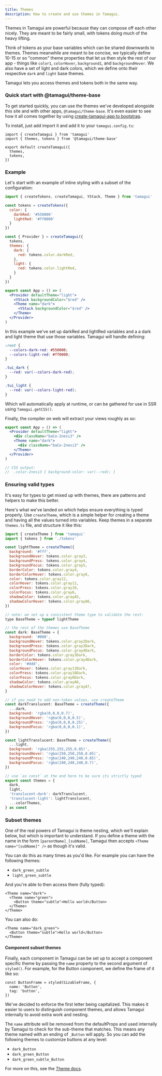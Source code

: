 ```yaml
---
title: Themes
description: How to create and use themes in Tamagui.
---
```


Themes in Tamagui are powerful because they can compose off each other nicely. They are meant to be fairly small, with tokens doing much of the heavy lifting.

Think of tokens as your base variables which can be shared downwards to themes. Themes meanwhile are meant to be concise, we typically define 10-15 or so "common" theme properties that let us then style the rest of our app - things like `color1`, `colorHover`, `background1`, and `backgroundHover`. We also have a set of light and dark colors, which we define onto their respective `dark` and `light` base themes.

Tamagui lets you access themes and tokens both in the same way.

### Quick start with @tamagui/theme-base

To get started quickly, you can use the themes we've developed alongside this site and with other apps, `@tamagui/theme-base`. It's even easier to see how it all comes together by using [create-tamagui-app to bootstrap](/docs/guides/create-tamagui-app).

To install, just add import it and add it to your `tamagui.config.ts`:

```tsx
import { createTamagui } from 'tamagui'
import { themes, tokens } from '@tamagui/theme-base'

export default createTamagui({
  themes,
  tokens,
})
```

### Example

Let's start with an example of inline styling with a subset of the configuration:

```jsx
import { createTokens, createTamagui, YStack, Theme } from 'tamagui'

const tokens = createTokens({
  color: {
    darkRed: '#550000'
    lightRed: '#ff0000'
  }
})

const { Provider } = createTamagui({
  tokens,
  themes: {
    dark: {
      red: tokens.color.darkRed,
    },
    light: {
      red: tokens.color.lightRed,
    }
  }
})

export const App = () => (
  <Provider defaultTheme="light">
    <YStack backgroundColor="$red" />
    <Theme name="dark">
      <YStack backgroundColor="$red" />
    </Theme>
  </Provider>
)
```

In this example we've set up darkRed and lightRed variables and a a dark and light theme that use those variables. Tamagui will handle defining:

```css
:root {
  --colors-dark-red: #550000;
  --colors-light-red: #ff0000;
}

.tui_dark {
  --red: var(--colors-dark-red);
}

.tui_light {
  --red: var(--colors-light-red);
}
```

Which will automatically apply at runtime, or can be gathered for use in SSR using `Tamagui.getCSS()`.

Finally, the compiler on web will extract your views roughly as so:

```jsx
export const App = () => (
  <Provider defaultTheme="light">
    <div className="baCo-2nesi3" />
    <Theme name="dark">
      <div className="baCo-2nesi3" />
    </Theme>
  </Provider>
)

// CSS output:
//  .color-2nesi3 { background-color: var(--red); }
```

### Ensuring valid types

It's easy for types to get mixed up with themes, there are patterns and helpers to make this better.

Here's what we've landed on which helps ensure everything is typed properly. Use `createTheme`, which is a simple helper for creating a theme and having all the values turned into variables. Keep themes in a separate `themes.ts` file, and structure it like this:

```jsx
import { createTheme } from 'tamagui'
import { tokens } from './tokens'

const lightTheme = createTheme({
  background: '#fff',
  backgroundHover: tokens.color.gray3,
  backgroundPress: tokens.color.gray4,
  backgroundFocus: tokens.color.gray5,
  borderColor: tokens.color.gray4,
  borderColorHover: tokens.color.gray6,
  color: tokens.color.gray12,
  colorHover: tokens.color.gray11,
  colorPress: tokens.color.gray10,
  colorFocus: tokens.color.gray6,
  shadowColor: tokens.color.grayA5,
  shadowColorHover: tokens.color.grayA6,
})

// note: we set up a consistent theme type to validate the rest:
type BaseTheme = typeof lightTheme

// the rest of the themes use BaseTheme
const dark: BaseTheme = {
  background: '#000',
  backgroundHover: tokens.color.gray2Dark,
  backgroundPress: tokens.color.gray3Dark,
  backgroundFocus: tokens.color.gray4Dark,
  borderColor: tokens.color.gray3Dark,
  borderColorHover: tokens.color.gray4Dark,
  color: '#ddd',
  colorHover: tokens.color.gray11Dark,
  colorPress: tokens.color.gray10Dark,
  colorFocus: tokens.color.gray6Dark,
  shadowColor: tokens.color.grayA6,
  shadowColorHover: tokens.color.grayA7,
}

// if you need to add non-token values, use createTheme
const darkTranslucent: BaseTheme = createTheme({
  ...dark,
  background: 'rgba(0,0,0,0.7)',
  backgroundHover: 'rgba(0,0,0,0.5)',
  backgroundPress: 'rgba(0,0,0,0.25)',
  backgroundFocus: 'rgba(0,0,0,0.1)',
})

const lightTranslucent: BaseTheme = createTheme({
  ...light,
  background: 'rgba(255,255,255,0.85)',
  backgroundHover: 'rgba(250,250,250,0.85)',
  backgroundPress: 'rgba(240,240,240,0.85)',
  backgroundFocus: 'rgba(240,240,240,0.7)',
})

// use `as const` at the end here to be sure its strictly typed
export const themes = {
  dark,
  light,
  'translucent-dark': darkTranslucent,
  'translucent-light': lightTranslucent,
  ...colorThemes,
} as const
```

### Subset themes

One of the real powers of Tamagui is theme nesting, which we'll explain below, but which is important to understand. If you define a theme with the name in the form `[parentName]_[subName]`, Tamagui then accepts `<Theme name="[subName]" />` as though it's valid.

You can do this as many times as you'd like. For example you can have the following themes:

- `dark_green_subtle`
- `light_green_subtle`

And you're able to then access them (fully typed):

```tsx
<Theme name="dark">
  <Theme name="green">
    <Button theme="subtle">Hello world</Button>
  </Theme>
</Theme>
```

You can also do:

```tsx
<Theme name="dark_green">
  <Button theme="subtle">Hello world</Button>
</Theme>
```

#### Component subset themes

Finally, each component in Tamagui can be set up to accept a component specific theme by passing the `name` property to the second argument of `styled()`. For example, for the Button component, we define the frame of it like so:

```tsx
const ButtonFrame = styled(SizableFrame, {
  name: 'Button',
  tag: 'button',
})
```

<Notice>
  We've decided to enforce the first letter being capitalized. This makes it easier to users to
  distinguish component themes, and allows Tamagui internally to avoid extra work and nesting.
</Notice>

The `name` attribute will be removed from the defaultProps and used internally by Tamagui to check for the sub-theme that matches. This means any theme named with an ending of `_Button` will apply. So you can add the following themes to customize buttons at any level:

- `dark_Button`
- `dark_green_Button`
- `dark_green_subtle_Button`

For more on this, see the [Theme docs](/docs/core/Theme).
